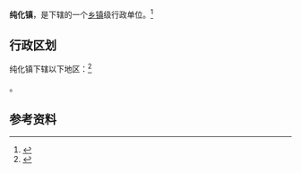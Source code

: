 {{中国乡级行政区|37/16/25/108/000}}

'''纯化镇'''，是{{PRC admin/fullname|37/16/25/108/000|3}}下辖的一个[[乡镇|乡镇]]级行政单位。<ref>{{PRC admin/ref sgc|{{PRC admin/parent|37/16/25/108/000}}}}</ref>

== 行政区划 ==

纯化镇下辖以下地区：<ref>{{PRC admin/ref sgc|37/16/25/108/000}}</ref>

{{PRC admin/children|37/16/25/108/000}}。

== 参考资料 ==

{{reflist}}

{{行政区划小作品}}
{{PRC admin/navcat|37/16/25/108/000}}